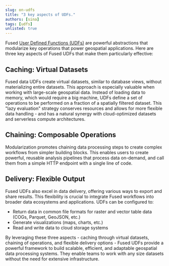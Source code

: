 ```yaml
---
slug: on-udfs
title: "3 key aspects of UDFs."
authors: [sina]
tags: [udfs]
unlisted: true
---
```



Fused [User Defined Functions (UDFs)](/core-concepts/why/) are powerful abstractions that modularize key operations that power geospatial applications. Here are three key aspects of Fused UDFs that make them particularly effective:

## Caching: Virtual Datasets

Fused data UDFs create virtual datasets, similar to database views, without materializing entire datasets. This approach is especially valuable when working with large-scale geospatial data. Instead of loading data to memory, which would require a big machine, UDFs define a set of operations to be performed on a fraction of a spatially filtered dataset. This "lazy evaluation" strategy conserves resources and allows for more flexible data handling - and has a natural synergy with cloud-optimized datasets and serverless compute architectures.

## Chaining: Composable Operations

Modularization promotes chaining data processing steps to create complex workflows from simpler building blocks. This enables users to create powerful, reusable analysis pipelines that process data on-demand, and call them from a simple HTTP endpoint with a single line of code.

## Delivery: Flexible Output
Fused UDFs also excel in data delivery, offering various ways to export and share results. This flexibility is crucial to integrate Fused workflows into broader data ecosystems and applications.
UDFs can be configured to:
- Return data in common file formats for raster and vector table data (COGs, Parquet, GeoJSON, etc.)
- Generate visualizations (maps, charts, etc.)
- Read and write data to cloud storage systems

By leveraging these three aspects - caching through virtual datasets, chaining of operations, and flexible delivery options - Fused UDFs provide a powerful framework to build scalable, efficient, and adaptable geospatial data processing systems. They enable teams to work with any size datasets without the need for extensive infrastructure.
